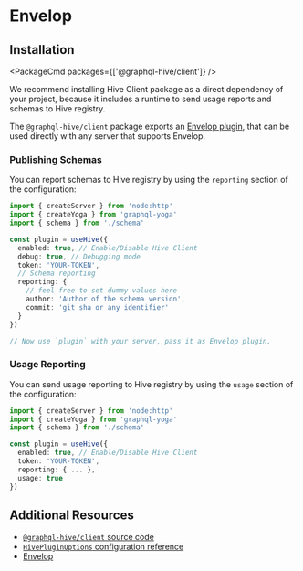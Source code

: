 
# Envelop

## Installation

<PackageCmd packages={['@graphql-hive/client']} />

<Callout type="info">
  We recommend installing Hive Client package as a direct dependency of your project, because it
  includes a runtime to send usage reports and schemas to Hive registry.
</Callout>

The `@graphql-hive/client` package exports an
[Envelop plugin](https://the-guild.dev/graphql/envelop), that can be used directly with any server
that supports Envelop.

### Publishing Schemas

You can report schemas to Hive registry by using the `reporting` section of the configuration:

```ts
import { createServer } from 'node:http'
import { createYoga } from 'graphql-yoga'
import { schema } from './schema'

const plugin = useHive({
  enabled: true, // Enable/Disable Hive Client
  debug: true, // Debugging mode
  token: 'YOUR-TOKEN',
  // Schema reporting
  reporting: {
    // feel free to set dummy values here
    author: 'Author of the schema version',
    commit: 'git sha or any identifier'
  }
})

// Now use `plugin` with your server, pass it as Envelop plugin.
```

### Usage Reporting

You can send usage reporting to Hive registry by using the `usage` section of the configuration:

```ts
import { createServer } from 'node:http'
import { createYoga } from 'graphql-yoga'
import { schema } from './schema'

const plugin = useHive({
  enabled: true, // Enable/Disable Hive Client
  token: 'YOUR-TOKEN',
  reporting: { ... },
  usage: true
})
```

## Additional Resources

- [`@graphql-hive/client` source code](https://github.com/kamilkisiela/graphql-hive/tree/main/packages/libraries/client)
- [`HivePluginOptions` configuration reference](https://github.com/kamilkisiela/graphql-hive/blob/main/packages/libraries/client/src/internal/types.ts#LL40C29-L40C29)
- [Envelop](https://the-guild.dev/graphql/envelop)
